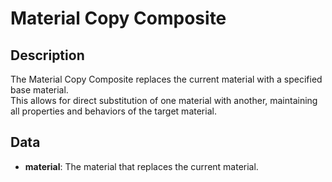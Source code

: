 # Material Copy Composite

## Description

 The Material Copy Composite replaces the current material with a specified base material.  
This allows for direct substitution of one material with another, maintaining all propertiesand behaviors of the target material.

## Data

- **material**:  The material that replaces the current material.

